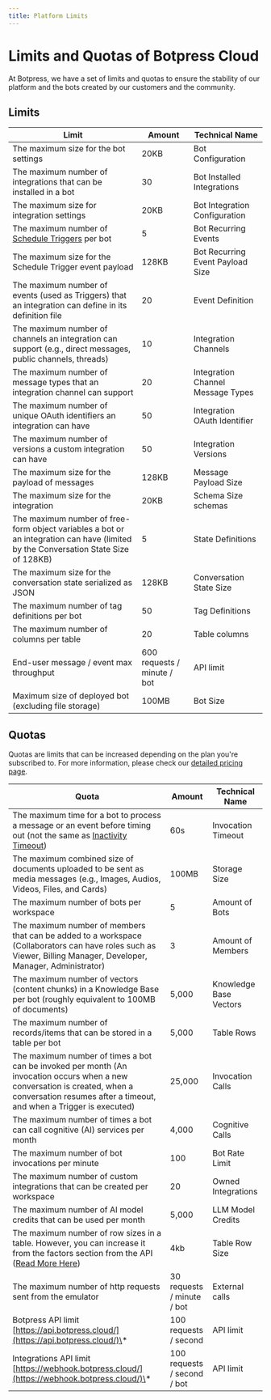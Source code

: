 ```yaml
---
title: Platform Limits
---
```


# Limits and Quotas of Botpress Cloud

At Botpress, we have a set of limits and quotas to ensure the stability of our platform and the bots created by our customers and the community.

## Limits

| **Limit**                                                                                                                           | **Amount**                  | **Technical Name**                |
| ----------------------------------------------------------------------------------------------------------------------------------- | --------------------------- | --------------------------------- |
| The maximum size for the bot settings                                                                                               | 20KB                        | Bot Configuration                 |
| The maximum number of integrations that can be installed in a bot                                                                   | 30                          | Bot Installed Integrations        |
| The maximum size for integration settings                                                                                           | 20KB                        | Bot Integration Configuration     |
| The maximum number of [Schedule Triggers](/guides/studio/cards/fixed-schedule) per bot                                       | 5                           | Bot Recurring Events              |
| The maximum size for the Schedule Trigger event payload                                                                             | 128KB                       | Bot Recurring Event Payload Size  |
| The maximum number of events (used as Triggers) that an integration can define in its definition file                               | 20                          | Event Definition                  |
| The maximum number of channels an integration can support (e.g., direct messages, public channels, threads)                         | 10                          | Integration Channels              |
| The maximum number of message types that an integration channel can support                                                         | 20                          | Integration Channel Message Types |
| The maximum number of unique OAuth identifiers an integration can have                                                              | 50                          | Integration OAuth Identifier      |
| The maximum number of versions a custom integration can have                                                                        | 50                          | Integration Versions              |
| The maximum size for the payload of messages                                                                                        | 128KB                       | Message Payload Size              |
| The maximum size for the integration                                                                                                | 20KB                        | Schema Size schemas               |
| The maximum number of free-form object variables a bot or an integration can have (limited by the Conversation State Size of 128KB) | 5                           | State Definitions                 |
| The maximum size for the conversation state serialized as JSON                                                                      | 128KB                       | Conversation State Size           |
| The maximum number of tag definitions per bot                                                                                       | 50                          | Tag Definitions                   |
| The maximum number of columns per table                                                                                             | 20                          | Table columns                     |
| End-user message / event max throughput                                                                                             | 600 requests / minute / bot | API limit                         |
| Maximum size of deployed bot (excluding file storage)                                                                               | 100MB                       | Bot Size                          |

## Quotas

Quotas are limits that can be increased depending on the plan you're subscribed to. For more information, please check our [detailed pricing page](https://botpress.com/pricing).

| **Quota**                                                                                                                                                                                                 | **Amount**                  | **Technical Name**     |
| --------------------------------------------------------------------------------------------------------------------------------------------------------------------------------------------------------- | --------------------------- | ---------------------- |
| The maximum time for a bot to process a message or an event before timing out (not the same as [Inactivity Timeout](/guides/studio/interface/chatbot-settings#inactivity-timeout))                        | 60s                         | Invocation Timeout     |
| The maximum combined size of documents uploaded to be sent as media messages (e.g., Images, Audios, Videos, Files, and Cards)                                                                             | 100MB                       | Storage Size           |
| The maximum number of bots per workspace                                                                                                                                                                  | 5                           | Amount of Bots         |
| The maximum number of members that can be added to a workspace (Collaborators can have roles such as Viewer, Billing Manager, Developer, Manager, Administrator)                                          | 3                           | Amount of Members      |
| The maximum number of vectors (content chunks) in a Knowledge Base per bot (roughly equivalent to 100MB of documents)                                                                                     | 5,000                       | Knowledge Base Vectors |
| The maximum number of records/items that can be stored in a table per bot                                                                                                                                 | 5,000                       | Table Rows             |
| The maximum number of times a bot can be invoked per month (An invocation occurs when a new conversation is created, when a conversation resumes after a timeout, and when a Trigger is executed)         | 25,000                      | Invocation Calls       |
| The maximum number of times a bot can call cognitive (AI) services per month                                                                                                                              | 4,000                       | Cognitive Calls        |
| The maximum number of bot invocations per minute                                                                                                                                                          | 100                         | Bot Rate Limit         |
| The maximum number of custom integrations that can be created per workspace                                                                                                                               | 20                          | Owned Integrations     |
| The maximum number of AI model credits that can be used per month                                                                                                                                         | 5,000                       | LLM Model Credits      |
| The maximum number of row sizes in a table. However, you can increase it from the factors section from the API ([Read More Here](/guides/studio/interface/tables#create-table))                           | 4kb                         | Table Row Size         |
| The maximum number of http requests sent from the emulator                                                                                                                                                | 30 requests / minute / bot  | External calls         |
| Botpress API limit [https://api.botpress.cloud/](https://api.botpress.cloud/)\*                                                                                                                           | 100 requests / second       | API limit              |
| Integrations API limit [https://webhook.botpress.cloud/](https://webhook.botpress.cloud/)\*                                                                                                               | 100 requests / second / bot | API limit              |
